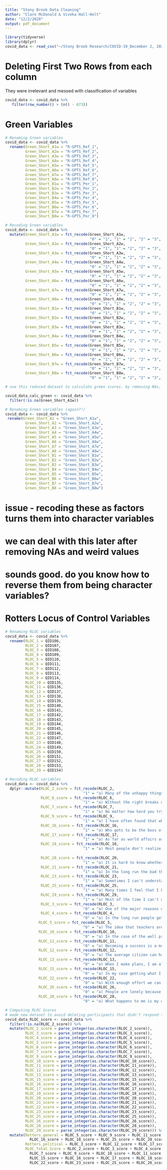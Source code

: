 ```yaml
---
title: "Stony Brook Data Cleaning"
author: "Clare McDonald & Viveka Hall-Holt"
date: "12/2/2020"
output: pdf_document
---
```


```r
library(tidyverse)
library(dplyr)
covid_data <- read_csv("~/Stony Brook Research/COVID-19_December 2, 2020_11.38.csv")
```

# Deleting First Two Rows from each column
They were irrelevant and messed with classification of variables
```r
covid_data <- covid_data %>% 
   filter(row_number() > (n() - 673))
```

# Green Variables
```r
# Renaming Green variables
covid_data <- covid_data %>%
  rename(Green_Short_A1w = "R-GPTS_Ref_1",
         Green_Short_A2w = "R-GPTS_Ref_2",
         Green_Short_A3w = "R-GPTS_Ref_3",
         Green_Short_A4w = "R-GPTS_Ref_4",
         Green_Short_A5w = "R-GPTS_Ref_5",
         Green_Short_A6w = "R-GPTS_Ref_6",
         Green_Short_A7w = "R-GPTS_Ref_7",
         Green_Short_A8w = "R-GPTS_Ref_8",
         Green_Short_B1w = "R-GPTS_Per_1",
         Green_Short_B2w = "R-GPTS_Per_2",
         Green_Short_B3w = "R-GPTS_Per_3",
         Green_Short_B4w = "R-GPTS_Per_4",
         Green_Short_B5w = "R-GPTS_Per_5",
         Green_Short_B6w = "R-GPTS_Per_6",
         Green_Short_B7w = "R-GPTS_Per_7",
         Green_Short_B8w = "R-GPTS_Per_8")
```

```r
# Recoding Green variables
covid_data <- covid_data %>%
  mutate(Green_Short_A1w = fct_recode(Green_Short_A1w, 
                                      "0" = "1", "1" = "2", "2" = "3", "3" = "4", "4" = "5"),
         Green_Short_A2w = fct_recode(Green_Short_A2w, 
                                      "0" = "1", "1" = "2", "2" = "3", "3" = "4", "4" = "5"),
         Green_Short_A3w = fct_recode(Green_Short_A3w, 
                                      "0" = "1", "1" = "2", "2" = "3", "3" = "4", "4" = "5"),   
         Green_Short_A4w = fct_recode(Green_Short_A4w, 
                                      "0" = "1", "1" = "2", "2" = "3", "3" = "4", "4" = "5"),  
         Green_Short_A5w = fct_recode(Green_Short_A5w, 
                                      "0" = "1", "1" = "2", "2" = "3", "3" = "4", "4" = "5"),  
         Green_Short_A6w = fct_recode(Green_Short_A6w, 
                                      "0" = "1", "1" = "2", "2" = "3", "3" = "4", "4" = "5"),  
         Green_Short_A7w = fct_recode(Green_Short_A7w, 
                                      "0" = "1", "1" = "2", "2" = "3", "3" = "4", "4" = "5"), 
         Green_Short_A8w = fct_recode(Green_Short_A8w, 
                                      "0" = "1", "1" = "2", "2" = "3", "3" = "4", "4" = "5"),
         Green_Short_B1w = fct_recode(Green_Short_B1w, 
                                      "0" = "1", "1" = "2", "2" = "3", "3" = "4", "4" = "5"),
         Green_Short_B2w = fct_recode(Green_Short_B2w, 
                                      "0" = "1", "1" = "2", "2" = "3", "3" = "4", "4" = "5"),   
         Green_Short_B3w = fct_recode(Green_Short_B3w, 
                                      "0" = "1", "1" = "2", "2" = "3", "3" = "4", "4" = "5"),   
         Green_Short_B4w = fct_recode(Green_Short_B4w, 
                                      "0" = "1", "1" = "2", "2" = "3", "3" = "4", "4" = "5"),   
         Green_Short_B5w = fct_recode(Green_Short_B5w, 
                                      "0" = "1", "1" = "2", "2" = "3", "3" = "4", "4" = "5"),   
         Green_Short_B6w = fct_recode(Green_Short_B6w, 
                                      "0" = "1", "1" = "2", "2" = "3", "3" = "4", "4" = "5"),   
         Green_Short_B7w = fct_recode(Green_Short_B7w, 
                                      "0" = "1", "1" = "2", "2" = "3", "3" = "4", "4" = "5"),               
         Green_Short_B8w = fct_recode(Green_Short_B8w, 
                                      "0" = "1", "1" = "2", "2" = "3", "3" = "4", "4" = "5"))
```

```r

# use this reduced dataset to calculate green scores. by removing NAs, the data recodes into a factor class which works for calculations I think. But I don't think we want to remove NAs generally, because it gets rid of all that persons responses for all scales, which is why I made a separate dataset for it 

covid_data_calc_green <- covid_data %>%
  filter(!is.na(Green_Short_A1w)) 
```

```r
# Renaming Green variables (again?!)
covid_data <- covid_data %>%
 rename(Green_Short_A1 = "Green_Short_A1w",
         Green_Short_A2 = "Green_Short_A2w",
         Green_Short_A3 = "Green_Short_A3w",
         Green_Short_A4 = "Green_Short_A4w",
         Green_Short_A5 = "Green_Short_A5w",
         Green_Short_A6 = "Green_Short_A6w",
         Green_Short_A7 = "Green_Short_A7w",
         Green_Short_A8 = "Green_Short_A8w",
         Green_Short_B1 = "Green_Short_B1w",
         Green_Short_B2 = "Green_Short_B2w",
         Green_Short_B3 = "Green_Short_B3w",
         Green_Short_B4 = "Green_Short_B4w",
         Green_Short_B5 = "Green_Short_B5w",
         Green_Short_B6 = "Green_Short_B6w",
         Green_Short_B7 = "Green_Short_B7w",
         Green_Short_B8 = "Green_Short_B8w")
```

# issue - recoding these as factors turns them into character variables
# we can deal with this later after removing NAs and weird values
# sounds good. do you know how to reverse them from being character variables?

# Rotters Locus of Control Variables 
```r
# Renaming RLOC variables
covid_data <- covid_data %>%
  rename(RLOC_1 = QID106,
         RLOC_2 = QID107,
         RLOC_3 = QID108,
         RLOC_4 = QID109,
         RLOC_5 = QID110,
         RLOC_6 = QID111,
         RLOC_7 = QID112,
         RLOC_8 = QID113,
         RLOC_9 = QID114,
         RLOC_10 = QID135,
         RLOC_11 = QID136,
         RLOC_12 = QID137,
         RLOC_13 = QID138,
         RLOC_14 = QID139,
         RLOC_15 = QID140,
         RLOC_16 = QID141,
         RLOC_17 = QID142,
         RLOC_18 = QID143,
         RLOC_19 = QID144,
         RLOC_20 = QID145,
         RLOC_21 = QID146,
         RLOC_22 = QID147,
         RLOC_23 = QID148,
         RLOC_24 = QID149,
         RLOC_25 = QID150,
         RLOC_26 = QID151,
         RLOC_27 = QID152,
         RLOC_28 = QID153,
         RLOC_29 = QID154)
```

```r
# Recoding RLOC variables
covid_data <- covid_data %>%
  dplyr::mutate(RLOC_2_score = fct_recode(RLOC_2,
                                   "1" = "a) Many of the unhappy things in people's lives are partly due to bad luck.", "0" = "b) People's misfortunes result from the mistakes they make."),
                RLOC_6_score = fct_recode(RLOC_6,
                                   "1" = "a) Without the right breaks one cannot be an effective leader.", "0" = "b) Capable people who fail to become leaders have not taken advantage of their opportunities."),
                RLOC_7_score = fct_recode(RLOC_7,
                                   "1" = "a) No matter how hard you try some people just don't like you.", "0" = "b) People who can't get others to like them don't understand how to get along with others."),
                RLOC_9_score = fct_recode(RLOC_9,
                                   "1" = "a) I have often found that what is going to happen will happen.", "0" = "b) Trusting to fate has never turned out as well for me as making a decision to make a definite course of action."),
                RLOC_16_score = fct_recode(RLOC_16,
                                   "1" = "a) Who gets to be the boss often depends on who was lucky enough to be in the right place first.", "0" = "b) Getting people to do the right thing depends upon ability, luck has little or nothing to do with it."),
                RLOC_17_score = fct_recode(RLOC_17,
                                   "1" = "a) As far as world affairs are concerned, most of us are the victims of forces we can neither understand, nor control.", "0" = "b) By taking an active part in political and social affairs the people can control world events."),
                RLOC_18_score = fct_recode(RLOC_18,
                                   "1" = "a) Most people don't realize the extent to which their lives are controlled by accidental happenings.", "0" = "b) There really is no such thing as \"luck.\""),
                
                RLOC_20_score = fct_recode(RLOC_20,
                                   "1" = "a) It is hard to know whether or not a person really likes you.", "0" = "b) How many friends you have depends upon how nice a person you are."),
                RLOC_21_score = fct_recode(RLOC_21,
                                   "1" = "a) In the long run the bad things that happen to us are balanced by the good ones.", "0" = "b) Most misfortunes are the result of lack of ability, ignorance, laziness, or all three."),
                RLOC_23_score = fct_recode(RLOC_23,
                                   "1" = "a) Sometimes I can't understand how teachers arrive at the grades they give.", "0" = "b) There is a direct connection between how hard I study and the grades I get."),
                RLOC_25_score = fct_recode(RLOC_25,
                                   "1" = "a) Many times I feel that I have little influence over the things that happen to me.", "0" = "b) It is impossible for me to believe that chance or luck plays an important role in my life."),
                RLOC_29_score = fct_recode(RLOC_29,
                                   "1" = "a) Most of the time I can't understand why politicians behave the way they do.", "0" = "b) In the long run the people are responsible for bad government on a national as well as on a local level."),
                RLOC_3_score = fct_recode(RLOC_3,
                                   "0" = "a) One of the major reasons why we have wars is because people don't take enough interest in politics.", "1" = "b) There will always be wars, no matter how hard people try to prevent them."),
                RLOC_4_score = fct_recode(RLOC_4,
                                   "0" = "a) In the long run people get the respect they deserve in this world.", "1" = "b) Unfortunately, an individual's worth often passes unrecognized no matter how hard he tries."),
               RLOC_5_score = fct_recode(RLOC_5,
                                   "0" = "a) The idea that teachers are unfair to students is nonsense.", "1" = "b) Most students don't realize the extent to which their grades are influenced by accidental happenings."), 
               RLOC_10_score = fct_recode(RLOC_10,
                                   "0" = "a) In the case of the well prepared student there is rarely if ever such a thing as an unfair test.", "1" = "b) Many times exam questions tend to be so unrelated to course work that studying is really useless."), 
               RLOC_11_score = fct_recode(RLOC_11,
                                   "0" = "a) Becoming a success is a matter of hard work, luck has little or nothing to do with it.", "1" = "b) Getting a good job depends mainly on being in the right place at the right time."),
               RLOC_12_score = fct_recode(RLOC_12,
                                   "0" = "a) The average citizen can have an influence in government decisions.", "1" = "b) This world is run by the few people in power, and there is not much the little guy can do about it."),
               RLOC_13_score = fct_recode(RLOC_13,
                                   "0" = "a) When I make plans, I am almost certain that I can make them work.", "1" = "b) It is not always wise to plan too far ahead because many things turn out to be a matter of good or bad fortune anyhow."),
               RLOC_15_score = fct_recode(RLOC_15,
                                   "0" = "a) In my case getting what I want has little or nothing to do with luck.", "1" = "b) Many times we might just as well decide what to do by flipping a coin."),
               RLOC_22_score = fct_recode(RLOC_22,
                                   "0" = "a) With enough effort we can wipe out political corruption", "1" = "b) It is difficult for people to have much control over the things politicians do in office"),
               RLOC_26_score = fct_recode(RLOC_26,
                                   "0" = "a) People are lonely because they don't try to be friendly.", "1" = "b) There's not much use in trying too hard to please people, if they like you, they like you."),
               RLOC_28_score = fct_recode(RLOC_28,
                                   "0" = "a) What happens to me is my own doing.", "1" = "b) Sometimes I feel that I don't have enough control over the direction my life is taking."))

```

```r
# Computing RLOC Scores
# made new dataset to avoid deleting participants that didn't respond to this questionnaire but did others
covid_data_RLOC_score <- covid_data %>%
  filter(!is.na(RLOC_2_score)) %>%
  mutate(RLOC_2_score = parse_integer(as.character(RLOC_2_score)),
         RLOC_3_score = parse_integer(as.character(RLOC_3_score)),
         RLOC_4_score = parse_integer(as.character(RLOC_4_score)),
         RLOC_5_score = parse_integer(as.character(RLOC_5_score)),
         RLOC_6_score = parse_integer(as.character(RLOC_6_score)),
         RLOC_7_score = parse_integer(as.character(RLOC_7_score)),
         RLOC_9_score = parse_integer(as.character(RLOC_9_score)),
         RLOC_10_score = parse_integer(as.character(RLOC_10_score)),
         RLOC_11_score = parse_integer(as.character(RLOC_11_score)),
         RLOC_12_score = parse_integer(as.character(RLOC_12_score)),
         RLOC_13_score = parse_integer(as.character(RLOC_13_score)),
         RLOC_15_score = parse_integer(as.character(RLOC_15_score)),
         RLOC_16_score = parse_integer(as.character(RLOC_16_score)),
         RLOC_17_score = parse_integer(as.character(RLOC_17_score)),
         RLOC_18_score = parse_integer(as.character(RLOC_18_score)),
         RLOC_20_score = parse_integer(as.character(RLOC_20_score)),
         RLOC_21_score = parse_integer(as.character(RLOC_21_score)),
         RLOC_22_score = parse_integer(as.character(RLOC_22_score)),
         RLOC_23_score = parse_integer(as.character(RLOC_23_score)),
         RLOC_25_score = parse_integer(as.character(RLOC_25_score)),
         RLOC_26_score = parse_integer(as.character(RLOC_26_score)),
         RLOC_28_score = parse_integer(as.character(RLOC_28_score)),
         RLOC_29_score = parse_integer(as.character(RLOC_29_score))) %>%
  mutate(Rotters_general = RLOC_5_score + RLOC_9_score + RLOC_11_score + RLOC_13_score + RLOC_15_score +
           RLOC_16_score + RLOC_18_score + RLOC_25_score + RLOC_28_score,
         Rotters_political = RLOC_3_score + RLOC_12_score + RLOC_17_score + RLOC_22_score,
         RLOC_Total_Score = RLOC_2_score + RLOC_3_score + RLOC_4_score + RLOC_5_score + RLOC_6_score +  
           RLOC_7_score + RLOC_9_score + RLOC_10_score + RLOC_11_score + RLOC_12_score + RLOC_13_score + 
           RLOC_15_score + RLOC_16_score + RLOC_17_score + RLOC_18_score + RLOC_20_score + RLOC_21_score + 
           RLOC_22_score + RLOC_23_score + RLOC_25_score + RLOC_26_score + RLOC_28_score + RLOC_29_score)
```
